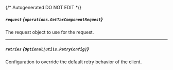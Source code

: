 {/* Autogenerated DO NOT EDIT  */}

##### `request` *{`operations.GetTaxComponentRequest`}*
The request object to use for the request.
<Collapsible openLabel={Labels.showProperties} closeLabel={Labels.hideProperties}>
    <GetTaxComponentRequest/>
</Collapsible>

---
##### `retries` *{`Optional[utils.RetryConfig]`}*
Configuration to override the default retry behavior of the client.
<Collapsible openLabel={Labels.showProperties} closeLabel={Labels.hideProperties}>
    <Retryconfig/>
</Collapsible>


